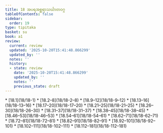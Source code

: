 ```yaml
---
title: 18 အပရအစ္ဆရာသင်္ဃာတဝဂ္ဂ
tableOfContents: false
sidebar:
  order: 19
type: tipitaka
basket: su
book: a1
review:
  current: review
  updated: '2025-10-20T15:41:48.866299'
  updated_by: ''
  notes: ''
  history:
  - state: review
    date: '2025-10-20T15:41:48.866299'
    updated_by: ''
    notes: ''
    previous_state: draft
---
```



<DynamicBreadcrumb />


<ReviewStatus review={frontmatter.review} showDetails={true} />

<HypothesisAnnotation frontmatter={frontmatter} />



<TableOfContents book="a1" section="18">
* [18.1](18/18-1)
* [18.2–8](18/18-2–8)
* [18.9–12](18/18-9–12)
* [18.13–16](18/18-13–16)
* [18.17–20](18/18-17–20)
* [18.21–25](18/18-21–25)
* [18.26–30](18/18-26–30)
* [18.31–37](18/18-31–37)
* [18.38–45](18/18-38–45)
* [18.46–53](18/18-46–53)
* [18.54–61](18/18-54–61)
* [18.62–71](18/18-62–71)
* [18.72–81](18/18-72–81)
* [18.82–91](18/18-82–91)
* [18.92–101](18/18-92–101)
* [18.102–111](18/18-102–111)
* [18.112–181](18/18-112–181)
</TableOfContents>